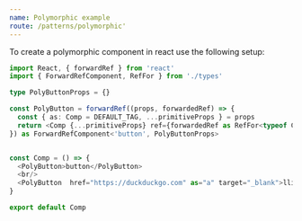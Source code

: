 ```yaml
---
name: Polymorphic example
route: /patterns/polymorphic'
---
```


To create a polymorphic component in react use the following setup:

```typescript
import React, { forwardRef } from 'react'
import { ForwardRefComponent, RefFor } from './types'

type PolyButtonProps = {}

const PolyButton = forwardRef((props, forwardedRef) => {
  const { as: Comp = DEFAULT_TAG, ...primitiveProps } = props
  return <Comp {...primitiveProps} ref={forwardedRef as RefFor<typeof Comp>} />
}) as ForwardRefComponent<'button', PolyButtonProps>


const Comp = () => {
  <PolyButton>button</PolyButton>
  <br/>
  <PolyButton  href="https://duckduckgo.com" as="a" target="_blank">llink</PolyButton>
} 

export default Comp
```